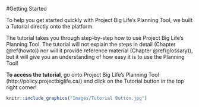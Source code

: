 #Getting Started

To help you get started quickly with Project Big Life's Planning Tool, we built a Tutorial directly onto the platform.

The tutorial takes you through step-by-step how to use Project Big Life's Planning Tool. The tutorial will not explain the steps in detail (Chapter \@ref(howto)) nor will it provide reference material (Chapter \@ref(glossary)), but it will give you an understanding of how easy it is to use the Planning Tool! 

**To access the tutorial**, go onto Project Big Life's Planning Tool (http://policy.projectbiglife.ca/) and click on the Tutorial button in the top right corner!

```r
knitr::include_graphics("Images/Tutorial Button.jpg")
```
